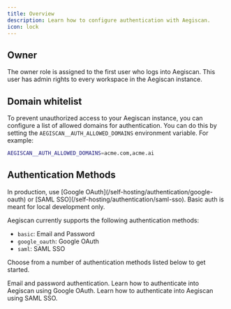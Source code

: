 ```yaml
---
title: Overview
description: Learn how to configure authentication with Aegiscan.
icon: lock
---
```


## Owner

The owner role is assigned to the first user who logs into Aegiscan. This user has admin rights to every workspace in the Aegiscan instance.

## Domain whitelist

To prevent unauthorized access to your Aegiscan instance, you can configure a list of allowed domains for authentication.
You can do this by setting the `AEGISCAN__AUTH_ALLOWED_DOMAINS` environment variable. For example:

```bash
AEGISCAN__AUTH_ALLOWED_DOMAINS=acme.com,acme.ai
```

## Authentication Methods

<Warning>
  In production, use [Google OAuth](/self-hosting/authentication/google-oauth) or [SAML SSO](/self-hosting/authentication/saml-sso).
  Basic auth is meant for local development only.
</Warning>

Aegiscan currently supports the following authentication methods:

- `basic`: Email and Password
- `google_oauth`: Google OAuth
- `saml`: SAML SSO

Choose from a number of authentication methods listed below to get started.

<CardGroup cols={2}>
  <Card
    title="Basic Auth"
    icon="keyboard"
    href="/self-hosting/authentication/basic"
  >
    Email and password authentication.
  </Card>
  <Card
    title="Google OAuth"
    icon="google"
    href="/self-hosting/authentication/google-oauth"
  >
    Learn how to authenticate into Aegiscan using Google OAuth.
  </Card>
  <Card
    title="SAML SSO"
    icon="user-lock"
    href="/self-hosting/authentication/saml-sso"
  >
    Learn how to authenticate into Aegiscan using SAML SSO.
  </Card>
</CardGroup>
